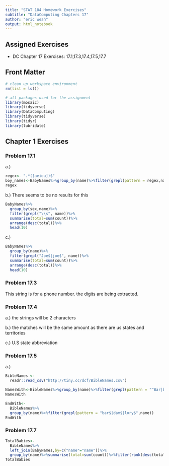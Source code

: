 ```yaml
---
title: "STAT 184 Homework Exercises" 
subtitle: "DataComputing Chapters 17"
author: "eric weah"
output: html_notebook
---
```


## Assigned Exercises

- DC Chapter 17 Exercises: 17.1,17.3,17.4,17.5,17.7


## Front Matter

```r
# clean up workspace environment
rm(list = ls())

# all packages used for the assignment
library(mosaic)
library(tidyverse)
library(DataComputing)
library(tidyverse)
library(tidyr)
library(lubridate)

```



## Chapter 1 Exercises

### Problem 17.1
a.)
```r
regex<- ".*([aeiou])$"
boy_names<-BabyNames%>%group_by(name)%>%filter(grepl(pattern = regex,name),sex=="M")%>%summarise(s=sum(count))%>%filter(rank(desc(s))<=10)
regex
```

b.) There seems to be no results for this 
```r
BabyNames%>%
  group_by(sex,name)%>%
  filter(grepl("\\s", name))%>%
  summarise(total=sum(count))%>%
  arrange(desc(total))%>%
  head(10)

```
c.)
```r
BabyNames%>%
  group_by(name)%>%
  filter(grepl("Joe$|joe$", name))%>%
  summarise(total=sum(count))%>%
  arrange(desc(total))%>%
  head(10)

```


### Problem 17.3
 This string is for a phone number. the digits are being extracted.
 
### Problem 17.4
a.) the strings will be 2 characters 

b.) the matches will be the same amount as there are us states and territories 

c.) U.S state abbreviation

### Problem 17.5

a.)
```r
BibleNames <- 
  readr::read_csv("http://tiny.cc/dcf/BibleNames.csv")
```

```r
NamesWith<-BibleNames%>%group_by(name)%>%filter(grepl(pattern = "^Bar|bar...$|bar$|^Dam|dam$...$|dam$|^Lory|lory...$|lory$",name))
NamesWith
```
```r
EndWith<-
  BibleNames%>%
  group_by(name)%>%filter(grepl(pattern = "bar$|dam$|lory$",name))
EndWith
```
### Problem 17.7
```r
TotalBabies<-
  BibleNames%>%
  left_join(BabyNames,by=c("name"="name"))%>%
  group_by(name)%>%summarise(total=sum(count))%>%filter(rank(desc(total))<=10)
TotalBabies
```
 
